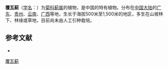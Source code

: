 {{Speciesbox
| name = 覆瓦蓟
| status = 
| status_system = 
| image =
| genus = Cirsium
| species = leducei
| authority = (Franch.) Levl.
}}

'''覆瓦蓟'''（[[学名|学名]]：{{lang|la|''Cirsium leducei''}}）为[[菊科|菊科]][[蓟属|蓟属]]的植物，是中国的特有植物。分布在[[中国大陆|中国大陆]]的[[广东|广东]]、[[贵州|贵州]]、[[云南|云南]]、[[广西|广西]]等地，生长于海拔500米至1,500米的地区，多生在山坡林下、林缘或草地，目前尚未由人工引种栽培。

== 参考文献 ==
<div class="references-small">
* {{cite web| url =http://www.bioinfo.cn/db05/KmzwSpecies.php?action=view&id=4499| title =覆瓦蓟| work =《中国高等植物数据库全库》| publisher =中国科学院微生物研究所| author =昆明植物研究所| accessdate =2009-02-25| deadurl =yes| archiveurl =https://web.archive.org/web/20160305104149/http://www.bioinfo.cn/db05/KmzwSpecies.php?action=view&id=4499| archivedate =2016-03-05}}
</div>
{{Taxonbar|from=Q15231256}}

[[Category:蓟属|覆瓦蓟]]


{{植物小作品}}